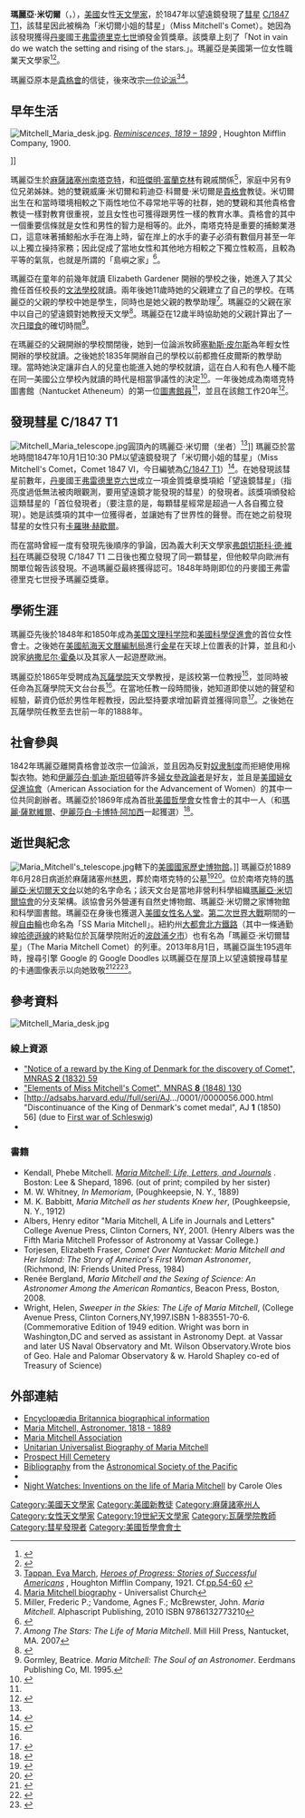 {{noteTA
|G1=USStates
|1=zh-hans:玛丽亚; zh-tw:瑪莉亞; zh-hk:瑪利亞; zh-hant:瑪麗亞;
|2=zh-hans:米切尔; zh-tw:米切爾; zh-hk:蜜翠; zh-hant:米切爾;
}}
{{Infobox scientist
|name              = 瑪麗亞·米切爾 <br> Maria Mitchell{{en}}
|image             = Maria_Mitchell.jpg
|image_size        = 
|caption           = 瑪麗亞·米切爾肖像，繪於1851年
|birth_date        = {{Birth date|1818|08|1}}
|birth_place       = {{USA}}[[麻薩諸塞州|麻薩諸塞州]][[南塔克特|南塔克特]]
|death_date        = {{death date and age|1889|06|28|1818|08|1}}
|death_place       = {{USA}}[[麻薩諸塞州|麻薩諸塞州]][[林恩_(马萨诸塞州)|林恩]]
|residence         =
|citizenship       = 
|nationality       = {{USA}}
|ethnicity         =
|field             = 天文學
|work_institutions =
|alma_mater        =
|doctoral_advisor  =
|doctoral_students =
|known_for         = 發現彗星[[C/1847_T1|C/1847 T1]]<br/>美國第一位女性職業天文學家
|author_abbrev_bot =
|author_abbrev_zoo =
|influences        =
|influenced        =
|prizes            = 
|religion          =
|footnotes         =
|signature         =
}}

'''瑪麗亞·米切爾'''（{{lang-en|'''Maria Mitchell'''}}，{{bd|1818年|8月1日|1889年|6月28日}}），[[美國|美國]]女性[[天文學家|天文學家]]，於1847年以望遠鏡發現了[[彗星|彗星]] [[C/1847_T1|C/1847 T1]]，該彗星因此被稱為「米切爾小姐的彗星」（Miss Mitchell's Comet）。她因為該發現獲得[[丹麥|丹麥]]國王[[弗雷德里克七世|弗雷德里克七世]]頒發金質獎章。該獎章上刻了「Not in vain do we watch the setting and rising of the stars.」。瑪麗亞是美國第一位女性職業天文學家<ref>{{cite web |url=http://www.nwhm.org/education-resources/biography/biographies/maria-mitchell-bio/ |title=Maria Mitchell (1818-1889) |last1= |first1= |last2= |first2= |date= |work= |publisher=National Women’s History Museum |accessdate=November 1, 2012 |archive-date=2015-12-21 |archive-url=https://web.archive.org/web/20151221031146/http://www.nwhm.org/education-resources/biography/biographies/maria-mitchell-bio/ |dead-url=no }}</ref><ref name=aps>{{cite web |url=http://www.aps.org/publications/apsnews/200610/history.cfm |title=Maria Mitchell Discovers a Comet |last1= |first1= |last2= |first2= |date= |work=This Month in Physics History |publisher=American Physical Society |accessdate=November 1, 2012 |archive-date=2015-12-08 |archive-url=https://web.archive.org/web/20151208110048/http://www.aps.org/publications/apsnews/200610/history.cfm |dead-url=no }}</ref>。

瑪麗亞原本是[[貴格會|貴格會]]的信徒，後來改宗[[一位论派|一位论派]]<ref name="FAMOUSAMERICANS">[[伊娃·马奇·泰潘恩|Tappan, Eva March]], [http://books.google.com/books?id=9HMAAAAAYAAJ&printsec=frontcover ''Heroes of Progress: Stories of Successful Americans''] {{Wayback|url=http://books.google.com/books?id=9HMAAAAAYAAJ&printsec=frontcover |date=20150318145951 }}, Houghton Mifflin Company, 1921. Cf.[http://books.google.com/books?id=9HMAAAAAYAAJ&printsec=frontcover&dq=Heroes+of+Progress:+Stories+of+Successful+Americans&hl=en&sa=X&ei=Neb5UfrlA8PC4APYv4CoBg&ved=0CDgQ6AEwAA#v=onepage&q=maria%20mitchell&f=false pp.54-60] {{Wayback|url=http://books.google.com/books?id=9HMAAAAAYAAJ&printsec=frontcover&dq=Heroes+of+Progress:+Stories+of+Successful+Americans&hl=en&sa=X&ei=Neb5UfrlA8PC4APYv4CoBg&ved=0CDgQ6AEwAA#v=onepage&q=maria%20mitchell&f=false |date=20150318132819 }}</ref><ref>[http://www25.uua.org/uuhs/duub/articles/mariamitchell.html Maria Mitchell biography] {{webarchive|url=https://web.archive.org/web/20090503131208/http://www.uua.org/uuhs/duub/articles/mariamitchell.html |date=2009-05-03 }} - Universalist Church</ref>。

== 早年生活 ==
[[Image:Mitchell_Maria_desk.jpg|upright]]. [http://books.google.com/books?id=n1g4AAAAYAAJ&printsec=frontcover ''Reminiscences, 1819 – 1899''] {{Wayback|url=http://books.google.com/books?id=n1g4AAAAYAAJ&printsec=frontcover |date=20150318122836 }}, Houghton Mifflin Company, 1900.</ref>]]

瑪麗亞生於[[麻薩諸塞州|麻薩諸塞州]][[南塔克特|南塔克特]]，和[[班傑明·富蘭克林|班傑明·富蘭克林]]有親戚關係<ref>Miller, Frederic P.; Vandome, Agnes F.; McBrewster, John. ''Maria Mitchell''. Alphascript Publishing, 2010
ISBN 9786132773210</ref>，家庭中另有9位兄弟姊妹。她的雙親威廉·米切爾和莉迪亞·科爾曼·米切爾是[[貴格會|貴格會]]教徒。米切爾出生在和當時環境相較之下兩性地位不尋常地平等的社群，她的雙親和其他貴格會教徒一樣對教育很重視，並且女性也可獲得跟男性一樣的教育水準。貴格會的其中一個重要信條就是女性和男性的智力是相等的。此外，南塔克特是重要的捕鯨業港口，這意味著捕鯨船水手在海上時，留在岸上的水手的妻子必須有數個月甚至一年以上獨立操持家務；因此促成了當地女性和其他地方相較之下獨立性較高，且較為平等的氣氛，也就是所謂的「島嶼之家」<ref>{{cite book|title=Captain Ahab Had a Wife: New England Women and the Whalefishery, 1720-1870|url=https://archive.org/details/captainahabhadwi00lisa|year=2000|publisher=UNC Press|isbn=0807848700|page=[https://archive.org/details/captainahabhadwi00lisa/page/52 52]|author=Lisa Norling}}</ref>。

瑪麗亞在童年的前幾年就讀 Elizabeth Gardener 開辦的學校之後，她進入了其父擔任首任校長的[[文法學校|文法學校]]就讀。兩年後她11歲時她的父親建立了自己的學校。在瑪麗亞的父親的學校中她是學生，同時也是她父親的教學助理<ref>''Among The Stars: The Life of Maria Mitchell''. Mill Hill Press, Nantucket, MA. 2007</ref>。瑪麗亞的父親在家中以自己的望遠鏡對她教授天文學<ref>{{cite web |url=http://www25.uua.org/uuhs/duub/articles/mariamitchell.html |title=Maria Mitchell |publisher=5.uua.org |date= |accessdate=2013-08-04 |deadurl=yes |archiveurl=https://web.archive.org/web/20090503131208/http://www.uua.org/uuhs/duub/articles/mariamitchell.html |archivedate=2009-05-03 }}</ref>。瑪麗亞在12歲半時協助她的父親計算出了一次[[日食#種類|日環食]]的確切時間<ref>Gormley, Beatrice. ''Maria Mitchell: The Soul of an Astronomer''. Eerdmans Publishing Co, MI. 1995.</ref>。

在瑪麗亞的父親開辦的學校關閉後，她到一位論派牧師[[塞勒斯·皮尔斯|塞勒斯·皮尔斯]]為年輕女性開辦的學校就讀。之後她於1835年開辦自己的學校以前都擔任皮爾斯的教學助理。當時她決定讓非白人的兒童也能進入她的學校就讀，這在白人和有色人種不能在同一美國公立學校內就讀的時代是相當爭議性的決定<ref name=bergland>{{cite book|title=Maria Mitchell and the Sexing of Science: An Astronomer Among the American Romantics|url=https://archive.org/details/mariamitchellsex00berg_0|year=2008|publisher=Beacon Press|isbn=0807021423|page=[https://archive.org/details/mariamitchellsex00berg_0/page/29 29]|author=Renée L. Bergland}}</ref>。一年後她成為南塔克特圖書館（Nantucket Atheneum）的第一位[[圖書館員|圖書館員]]<ref name=bergland/>，並且在該館工作20年<ref>{{cite book|title=The biographical dictionary of women in science: Vol. 2: L–Z|year=2000|publisher=Taylor & Francis|isbn=9780415920407|page=901|editor=Marilyn Bailey Ogilvie, Joy Dorothy Harvey|quote=Professional experience: Nantucket Atheneum, librarian (1836–1856)}}</ref>。

== 發現彗星 C/1847 T1 ==
[[Image:Mitchell_Maria_telescope.jpg|upright]]圓頂內的瑪麗亞·米切爾（坐者）<ref name="FAMOUSAMERICANS"/>]]
瑪麗亞於當地時間1847年10月1日10:30 PM以望遠鏡發現了「米切爾小姐的彗星」（Miss Mitchell's Comet，Comet 1847 VI，今日編號為[[C/1847_T1|C/1847 T1]]）<ref>{{cite web |url=http://news.google.com/newspapers?id=8tUmAAAAIBAJ&sjid=ywIGAAAAIBAJ&pg=1284,4846286&dq=maria+mitchell+comet&hl=en |title=Miss Maria Mitchell and the King of Denmark". The National Era (newspaper), March 22, 1849 |publisher=News.google.com |date= |accessdate=2013-08-04 |archive-date=2016-02-04 |archive-url=https://web.archive.org/web/20160204054430/https://news.google.com/newspapers?id=8tUmAAAAIBAJ&sjid=ywIGAAAAIBAJ&pg=1284,4846286&dq=maria+mitchell+comet&hl=en |dead-url=no }}</ref>。在她發現該彗星前數年，[[丹麥|丹麥]]國王[[弗雷德里克六世|弗雷德里克六世]]成立一項金質獎章獎項給「望遠鏡彗星」（指亮度過低無法被肉眼觀測，要用望遠鏡才能發現的彗星）的發現者。該獎項頒發給這類彗星的「首位發現者」（要注意的是，每顆彗星經常是超過一人各自獨立發現）。她是該獎項的其中一位獲得者，並讓她有了世界性的聲譽。而在她之前發現彗星的女性只有[[卡羅琳·赫歇爾|卡羅琳·赫歇爾]]。

而在當時曾經一度有發現先後順序的爭論，因為義大利天文學家[[弗朗切斯科·德·維科|弗朗切斯科·德·維科]]在瑪麗亞發現 C/1847 T1 二日後也獨立發現了同一顆彗星，但他較早向歐洲有關單位報告該發現。不過瑪麗亞最終獲得認可。1848年時剛即位的丹麥國王弗雷德里克七世授予瑪麗亞獎章。

== 學術生涯 ==
瑪麗亞先後於1848年和1850年成為[[美国文理科学院|美国文理科学院]]和[[美國科學促進會|美國科學促進會]]的首位女性會士。之後她在[[美國航海天文曆編制局|美國航海天文曆編制局]]進行[[金星|金星]]在天球上位置表的計算，並且和小說家[[纳撒尼尔·霍桑|纳撒尼尔·霍桑]]以及其家人一起遊歷歐洲。

瑪麗亞於1865年受聘成為[[瓦薩學院|瓦薩學院]]天文學教授，是該校第一位教授<ref>{{cite web |url=http://vcencyclopedia.vassar.edu/faculty/original-faculty/maria-mitchell/ |title=Maria Mitchell |last1= |first1= |last2= |first2= |date= |work=Vassar Encyclopedia |publisher=Vassar College |accessdate=November 1, 2012 |archive-date=2014-05-14 |archive-url=https://web.archive.org/web/20140514061034/http://vcencyclopedia.vassar.edu/faculty/original-faculty/maria-mitchell/ |dead-url=no }}</ref>，並同時被任命為瓦薩學院天文台台長<ref name=aps />。在當地任教一段時間後，她知道即使以她的聲望和經驗，薪資仍低於男性年輕教授，因此堅持要求增加薪資並獲得同意<ref>{{cite web |url=http://vcencyclopedia.vassar.edu/faculty/original-faculty/maria-mitchell/maria-mitchell-salary-dispute.html |title=Maria Mitchell Salary Dispute |last1= |first1= |last2= |first2= |date= |work=Vassar Encyclopedia |publisher=Vassar College |accessdate=November 1, 2012 |archive-date=2015-08-08 |archive-url=https://web.archive.org/web/20150808015531/http://vcencyclopedia.vassar.edu/faculty/original-faculty/maria-mitchell/maria-mitchell-salary-dispute.html |dead-url=no }}</ref>。之後她在瓦薩學院任教至去世前一年的1888年。

== 社會參與 ==
1842年瑪麗亞離開貴格會並改宗一位論派，並且因為反對[[奴隶制度|奴隶制度]]而拒絕使用棉製衣物。她和[[伊麗莎白·凱迪·斯坦頓|伊麗莎白·凱迪·斯坦頓]]等許多[[女性參政權|婦女參政論者]]是好友，並且是[[美國婦女促進協會|美國婦女促進協會]]（American Association for the Advancement of Women）的其中一位共同創辦者。瑪麗亞於1869年成為首批[[美國哲學會|美國哲學會]]女性會士的其中一人（和[[瑪麗·薩默維爾|瑪麗·薩默維爾]]、[[伊麗莎白·卡博特·阿加西|伊麗莎白·卡博特·阿加西]]一起獲選）<ref>{{cite web |url=http://www.women-philosophers.com/Elizabeth-Cabot-Cary-Agassiz.html |title=Elizabeth Cabot Cary Agassiz, live and works |publisher=Women-philosophers.com |date= |accessdate=2013-08-04 |archive-date=2011-07-21 |archive-url=https://web.archive.org/web/20110721211645/http://www.women-philosophers.com/Elizabeth-Cabot-Cary-Agassiz.html |dead-url=no }}</ref>。

== 逝世與紀念 ==
[[Image:Maria_Mitchell's_telescope.jpg|right]]轄下的[[美國國家歷史博物館|美國國家歷史博物館]]。]]
瑪麗亞於1889年6月28日病逝於麻薩諸塞州[[林恩_(马萨诸塞州)|林恩]]，葬於南塔克特的公墓<ref>{{cite web |url=http://www.prospecthillcemetery.com/home |title=Prospect Hill Cemetery, Nantucket, Massachusetts |publisher=Prospecthillcemetery.com |date= |accessdate=2013-08-04 |archive-date=2015-09-10 |archive-url=https://web.archive.org/web/20150910175324/http://www.prospecthillcemetery.com/home |dead-url=no }}</ref><ref>{{cite web|title=Maria Mitchell - Retirement and a Return to Lynn|url=http://www.mariamitchell.org/research-and-collections/maria-mitchell/for-students/retirement-and-a-return-to-lynn|publisher=Maria Mitchell Association|accessdate=29 March 2012|archive-date=2021-01-19|archive-url=https://web.archive.org/web/20210119174124/https://www.mariamitchell.org/research-and-collections/maria-mitchell/for-students/retirement-and-a-return-to-lynn|dead-url=no}}</ref>。位於南塔克特的[[瑪麗亞·米切爾天文台|瑪麗亞·米切爾天文台]]以她的名字命名；該天文台是當地非營利科學組織[[瑪麗亞·米切爾協會|瑪麗亞·米切爾協會]]的分支架構。該協會另外營運有自然史博物館、瑪麗亞·米切爾之家博物館和科學圖書館。瑪麗亞在身後也獲選入[[美國女性名人堂|美國女性名人堂]]。[[第二次世界大戰|第二次世界大戰]]期間的一艘[[自由輪|自由輪]]也命名為「SS Maria Mitchell」。紐約州[[大都會北方鐵路|大都會北方鐵路]]（其中一條通勤線[[哈德遜線|哈德遜線]]的終點位於瓦薩學院附近的[[波啟浦夕市_(紐約州)|波啟浦夕市]]）也有名為「瑪麗亞·米切爾彗星」（The Maria Mitchell Comet）的列車。2013年8月1日，瑪麗亞誕生195週年時，搜尋引擎 Google 的 Google Doodles 以瑪麗亞在屋頂上以望遠鏡搜尋彗星的卡通圖像表示以向她致敬<ref>{{cite web |url=http://www.google.com/doodles/finder |title=Doodles |publisher=Google.com |date= |accessdate=2013-08-04 |archive-date=2014-04-29 |archive-url=https://web.archive.org/web/20140429094954/http://www.google.com/doodles/finder/ |dead-url=no }}</ref><ref>{{cite news|title=Google doodle: Maria Mitchell, first pro female astronomer in U.S.|last=Khan|first=Amina|url=http://www.latimes.com/news/science/sciencenow/la-sci-sn-maria-mitchell-google-doodle-comet-birthday-20130801,0,1578724.story|publisher=[[洛杉磯時報|Los Angeles Times]]|date=August 1, 2013|accessdate=August 12, 2013|archive-date=2013-08-16|archive-url=https://web.archive.org/web/20130816043142/http://www.latimes.com/news/science/sciencenow/la-sci-sn-maria-mitchell-google-doodle-comet-birthday-20130801,0,1578724.story|dead-url=no}}</ref><ref>{{cite news|title=Google Doodle honors Maria Mitchell, first American female astronomer (+video)|last=Barber|first=Elizabeth|url=http://www.csmonitor.com/Science/2013/0801/Google-Doodle-honors-Maria-Mitchell-first-American-female-astronomer-video|publisher=[[基督科学箴言报|The Christian Science Monitor]]|date=August 1, 2013|accessdate=August 12, 2013|archive-date=2013-08-07|archive-url=https://web.archive.org/web/20130807000922/http://www.csmonitor.com/Science/2013/0801/Google-Doodle-honors-Maria-Mitchell-first-American-female-astronomer-video|dead-url=no}}</ref>。

== 參考資料 ==
[[Image:Mitchell_Maria_desk.jpg|right]]
{{reflist}}

=== 線上資源 ===
* [http://adsabs.harvard.edu//full/seri/MNRAS/0002//0000059.000.html "Notice of a reward by the King of Denmark for the discovery of Comet", MNRAS '''2''' (1832) 59] {{Wayback|url=http://adsabs.harvard.edu//full/seri/MNRAS/0002//0000059.000.html |date=20140811201535 }}
* [http://adsabs.harvard.edu//full/seri/MNRAS/0008//0000130.000.html "Elements of Miss Mitchell's Comet", MNRAS '''8''' (1848) 130] {{Wayback|url=http://adsabs.harvard.edu//full/seri/MNRAS/0008//0000130.000.html |date=20140812021708 }}
* [http://adsabs.harvard.edu//full/seri/AJ.../0001//0000056.000.html "Discontinuance of the King of Denmark's comet medal", AJ '''1''' (1850) 56] {{Wayback|url=http://adsabs.harvard.edu//full/seri/AJ.../0001//0000056.000.html |date=20160304061910 }} (due to [[第一次石勒苏益格战争|First war of Schleswig]])
* {{gutenberg author|id=Maria_Mitchell|name=Maria Mitchell}}

=== 書籍 ===
* Kendall, Phebe Mitchell. [http://hdl.handle.net/2027/mdp.39015033356646 ''Maria Mitchell: Life, Letters, and Journals''] {{Wayback|url=http://hdl.handle.net/2027/mdp.39015033356646 |date=20200610101445 }}. Boston: Lee & Shepard, 1896. (out of print; compiled by her sister)
* M. W. Whitney, ''In Memoriam'', (Poughkeepsie, N. Y., 1889)
* M. K. Babbitt, ''Maria Mitchell as her students Knew her'', (Poughkeepsie, N. Y., 1912)
* Albers, Henry editor "Maria Mitchell, A Life in Journals and Letters" College Avenue Press, Clinton Corners, NY, 2001.       (Henry Albers was the Fifth Maria Mitchell Professor of Astronomy at Vassar College.)
* Torjesen, Elizabeth Fraser, ''Comet Over Nantucket: Maria Mitchell and Her Island: The Story of America's First Woman Astronomer'', (Richmond, IN: Friends United Press, 1984)
* Renée Bergland, ''Maria Mitchell and the Sexing of Science: An Astronomer Among the American Romantics'', Beacon Press, Boston, 2008.
* Wright, Helen, ''Sweeper in the Skies: The Life of Maria Mitchell'', (College Avenue Press, Clinton Corners,NY,1997.ISBN 1-883551-70-6. (Commemorative Edition of 1949 edition. Wright was born in Washington,DC and served as assistant in Astronomy Dept. at Vassar and later US Naval Observatory and Mt. Wilson Observatory.Wrote bios of Geo. Hale and Palomar Observatory & w. Harold Shapley co-ed of Treasury of Science)

== 外部連結 ==
{{Wikiquote|:en:Maria Mitchell|瑪麗亞·米切爾}}
{{commons category|Maria Mitchell}}
* [http://search.eb.com/women/articles/Mitchell_Maria.html Encyclopædia Britannica biographical information] {{Wayback|url=http://search.eb.com/women/articles/Mitchell_Maria.html |date=20120905010548 }}
* [http://www.lucidcafe.com/library/95aug/mitchell.html Maria Mitchell, Astronomer, 1818 - 1889] {{Wayback|url=http://www.lucidcafe.com/library/95aug/mitchell.html |date=20170606151507 }}
* [http://www.mmo.org/ Maria Mitchell Association ] {{Wayback|url=http://www.mmo.org/ |date=20150117134455 }}
* [https://web.archive.org/web/20090503131208/http://www.uua.org/uuhs/duub/articles/mariamitchell.html Unitarian Universalist Biography of Maria Mitchell]
* [http://www.prospecthillcemetery.com/index.php?s=milestones Prospect Hill Cemetery] {{Wayback|url=http://www.prospecthillcemetery.com/index.php?s=milestones |date=20110715124636 }}
* [http://www.astrosociety.org/education/astronomy-resource-guides/women-in-astronomy-an-introductory-resource-guide/ Bibliography] {{Wayback|url=http://www.astrosociety.org/education/astronomy-resource-guides/women-in-astronomy-an-introductory-resource-guide/ |date=20160322152428 }} from the [[太平洋天文學會|Astronomical Society of the Pacific]]
*{{Find a Grave|719}}
* [http://www.amazon.com/Night-Watches-Inventions-Maria-Mitchell/dp/091408657X/ref=sr_1_8?ie=UTF8&qid=1375337808&sr=8-8&keywords=carole+oles Night Watches: Inventions on the life of Maria Mitchell] by Carole Oles
{{美国伟人名人堂}}
{{Authority control}}

{{DEFAULTSORT:Mitchell, Maria}}
[[Category:美國天文學家|Category:美國天文學家]]
[[Category:美國新教徒|Category:美國新教徒]]
[[Category:麻薩諸塞州人|Category:麻薩諸塞州人]]
[[Category:女性天文學家|Category:女性天文學家]]
[[Category:19世紀天文學家|Category:19世紀天文學家]]
[[Category:瓦薩學院教師|Category:瓦薩學院教師]]
[[Category:彗星發現者|Category:彗星發現者]]
[[Category:美國哲學會會士|Category:美國哲學會會士]]